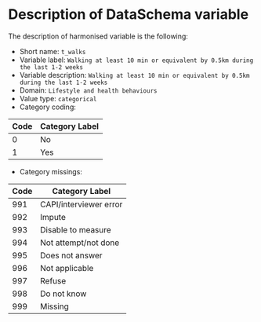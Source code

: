 # Description of DataSchema variable

The description of harmonised variable is the following:

* Short name: `t_walks`
* Variable label: `Walking at least 10 min or equivalent by 0.5km during the last 1-2 weeks`
* Variable description: `Walking at least 10 min or equivalent by 0.5km during the last 1-2 weeks`
* Domain: `Lifestyle and health behaviours`
* Value type: `categorical`
* Category coding:

**Code** | **Category Label**
-------- | ------------------
0        | No
1        | Yes

* Category missings: 

**Code** | **Category Label**
----| ------------------
991 | CAPI/interviewer error
992 | Impute
993 | Disable to measure
994 | Not attempt/not done
995 | Does not answer
996 | Not applicable
997 | Refuse
998 | Do not know
999 | Missing


